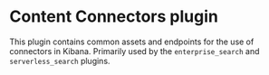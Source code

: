 # Content Connectors plugin

This plugin contains common assets and endpoints for the use of connectors in Kibana. Primarily used by the `enterprise_search` and `serverless_search` plugins.
